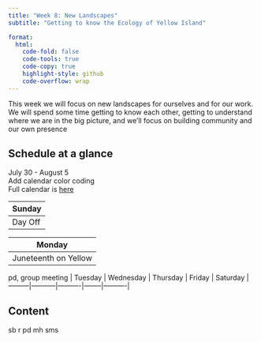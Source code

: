 ```yaml
---
title: "Week 8: New Landscapes"
subtitle: "Getting to know the Ecology of Yellow Island"

format:
  html:
    code-fold: false
    code-tools: true
    code-copy: true
    highlight-style: github
    code-overflow: wrap
---
```


This week we will focus on new landscapes for ourselves and for our work. We will spend some time getting to know each other, getting to understand where we are in the big picture, and we'll focus on building community and our own presence

## Schedule at a glance

July 30 - August 5  
Add calendar color coding   
Full calendar is [here](https://calendar.google.com/calendar/u/0?cid=Y2xhc3Nyb29tMTA0NzQ5OTc5MDE2MTE0NTI2MDYzQGdyb3VwLmNhbGVuZGFyLmdvb2dsZS5jb20)

| Sunday  |
|---------|
| Day Off |

| Monday               |
|----------------------|
| Juneteenth on Yellow |

pd, group meeting \| Tuesday \| Wednesday \| Thursday \| Friday \| Saturday \| ---------\|-----------\|----------\|--------\|----------\|

## Content

sb r pd mh sms
